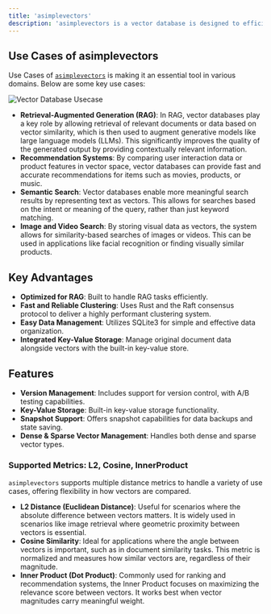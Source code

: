 ```yaml
---
title: 'asimplevectors'
description: 'asimplevectors is a vector database is designed to efficiently handle and manage high-dimensional vector data'
---
```


## Use Cases of asimplevectors

Use Cases of [`asimplevectors`](https://github.com/billionvectors/asimplevectors) is making it an essential tool in various domains. Below are some key use cases:

<img
  src="/images/vectordatabase_usecase.svg"
  alt="Vector Database Usecase"
/>

- **Retrieval-Augmented Generation (RAG)**: In RAG, vector databases play a key role by allowing retrieval of relevant documents or data based on vector similarity, which is then used to augment generative models like large language models (LLMs). This significantly improves the quality of the generated output by providing contextually relevant information.
- **Recommendation Systems**: By comparing user interaction data or product features in vector space, vector databases can provide fast and accurate recommendations for items such as movies, products, or music.
- **Semantic Search**: Vector databases enable more meaningful search results by representing text as vectors. This allows for searches based on the intent or meaning of the query, rather than just keyword matching.
- **Image and Video Search**: By storing visual data as vectors, the system allows for similarity-based searches of images or videos. This can be used in applications like facial recognition or finding visually similar products.

## Key Advantages

- **Optimized for RAG**: Built to handle RAG tasks efficiently.
- **Fast and Reliable Clustering**: Uses Rust and the Raft consensus protocol to deliver a highly performant clustering system.
- **Easy Data Management**: Utilizes SQLite3 for simple and effective data organization.
- **Integrated Key-Value Storage**: Manage original document data alongside vectors with the built-in key-value store.

## Features

- **Version Management**: Includes support for version control, with A/B testing capabilities.
- **Key-Value Storage**: Built-in key-value storage functionality.
- **Snapshot Support**: Offers snapshot capabilities for data backups and state saving.
- **Dense & Sparse Vector Management**: Handles both dense and sparse vector types.

### Supported Metrics: L2, Cosine, InnerProduct
`asimplevectors` supports multiple distance metrics to handle a variety of use cases, offering flexibility in how vectors are compared.
- **L2 Distance (Euclidean Distance)**: Useful for scenarios where the absolute difference between vectors matters. It is widely used in scenarios like image retrieval where geometric proximity between vectors is essential.
- **Cosine Similarity**: Ideal for applications where the angle between vectors is important, such as in document similarity tasks. This metric is normalized and measures how similar vectors are, regardless of their magnitude.
- **Inner Product (Dot Product)**: Commonly used for ranking and recommendation systems, the Inner Product focuses on maximizing the relevance score between vectors. It works best when vector magnitudes carry meaningful weight.